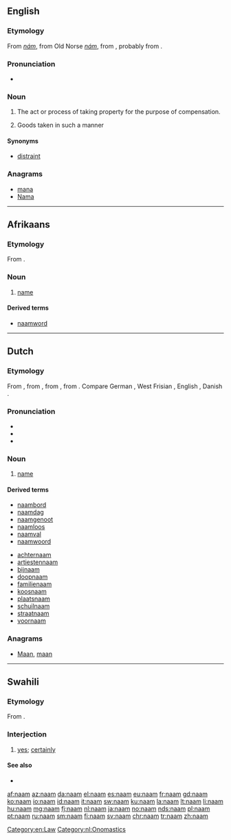 {{also|nam|Nam|'Nam|NAM|nám|năm|nấm}}
==English==

===Etymology===
From {{etyl|ang|en}} ''[[nám]]'', from Old Norse ''[[nám]]'', from {{etyl|gem-pro|en}} {{m|gem-pro|*nemaną||take}}, probably from {{etyl|ine-pro|en}} {{m|ine-pro|*nem-||take}}.

===Pronunciation===
* {{IPA|/nɑːm/|lang=en}}

===Noun===
{{en-noun|-}}

# {{context|obsolete|legal|lang=en}} The act or process of taking property for the purpose of compensation.
# {{context|obsolete|legal|lang=en}} Goods taken in such a manner

====Synonyms====
* [[distraint]]

===Anagrams===
* [[mana#English|mana]]
* [[Nama#English|Nama]]

[[Category:en:Law]]

----

==Afrikaans==

===Etymology===
From {{etyl|nl|af}} {{term|naam|lang=nl}}.

===Noun===
{{af-noun|name}}

# [[name]]

====Derived terms====
* [[naamword]]

----

==Dutch==

===Etymology===
From {{inh|nl|dum|name}}, from {{etyl|odt|nl}} {{m|odt|namo}}, from {{etyl|gem-pro|nl}} {{m|gem-pro|*namô}}, from {{etyl|ine-pro|nl}} {{m|ine-pro|*h₁nómn̥}}. Compare German {{term|Name|lang=de}}, West Frisian {{term|namme|lang=fy}}, English {{term|name|lang=en}}, Danish {{term|navn|lang=da}}.

===Pronunciation===
* {{audio|Nl-naam.ogg|Audio|lang=nl}}
* {{rhymes|aːm|lang=nl}}
* {{IPA|/naːm/|lang=nl}}

===Noun===
{{nl-noun|m|-en|naampje}}

# [[name]]

====Derived terms====
<!-- naam* -->
* [[naambord]]
* [[naamdag]]
* [[naamgenoot]]
* [[naamloos]]
* [[naamval]]
* [[naamwoord]]
<!-- *naam -->
* [[achternaam]]
* [[artiestennaam]]
* [[bijnaam]]
* [[doopnaam]]
* [[familienaam]]
* [[koosnaam]]
* [[plaatsnaam]]
* [[schuilnaam]]
* [[straatnaam]]
* [[voornaam]]

===Anagrams===
* [[Maan#Dutch|Maan]], [[maan#Dutch|maan]]

[[Category:nl:Onomastics]]

----
==Swahili==
===Etymology===
From {{etyl|ar|sw}} {{m|ar|نَعَمْ}}.
===Interjection===
{{head|sw|interjection}}

# [[yes]]; [[certainly]]

====See also====
* {{l|sw|ndiyo}}

[[af:naam]]
[[az:naam]]
[[da:naam]]
[[el:naam]]
[[es:naam]]
[[eu:naam]]
[[fr:naam]]
[[gd:naam]]
[[ko:naam]]
[[io:naam]]
[[id:naam]]
[[it:naam]]
[[sw:naam]]
[[ku:naam]]
[[la:naam]]
[[lt:naam]]
[[li:naam]]
[[hu:naam]]
[[mg:naam]]
[[fj:naam]]
[[nl:naam]]
[[ja:naam]]
[[no:naam]]
[[nds:naam]]
[[pl:naam]]
[[pt:naam]]
[[ru:naam]]
[[sm:naam]]
[[fi:naam]]
[[sv:naam]]
[[chr:naam]]
[[tr:naam]]
[[zh:naam]]